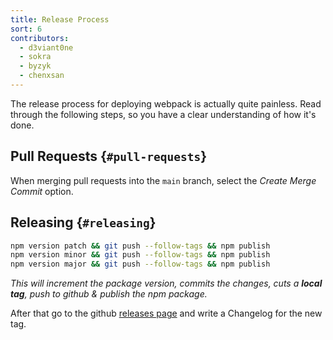 ```yaml
---
title: Release Process
sort: 6
contributors:
  - d3viant0ne
  - sokra
  - byzyk
  - chenxsan
---
```


The release process for deploying webpack is actually quite painless. Read through the following steps, so you have a clear understanding of how it's done.

## Pull Requests {`#pull-requests`}

When merging pull requests into the `main` branch, select the _Create Merge Commit_ option.


## Releasing {`#releasing`}

```bash
npm version patch && git push --follow-tags && npm publish
npm version minor && git push --follow-tags && npm publish
npm version major && git push --follow-tags && npm publish
```

_This will increment the package version, commits the changes, cuts a **local tag**, push to github & publish the npm package._

After that go to the github [releases page](https://github.com/webpack/webpack/releases) and write a Changelog for the new tag.
